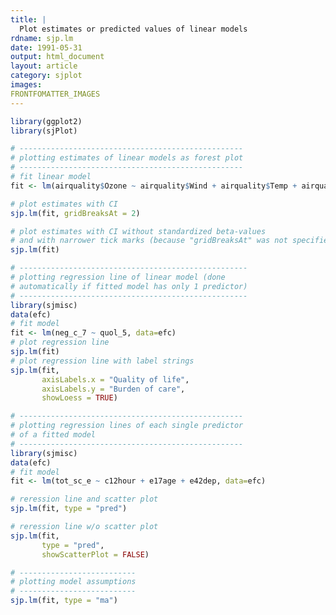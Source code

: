 ```yaml
---
title: |
  Plot estimates or predicted values of linear models
rdname: sjp.lm
date: 1991-05-31
output: html_document
layout: article
category: sjplot
images:
FRONTFOMATTER_IMAGES
---
```


```r
library(ggplot2)
library(sjPlot)
```

```r
# --------------------------------------------------
# plotting estimates of linear models as forest plot
# --------------------------------------------------
# fit linear model
fit <- lm(airquality$Ozone ~ airquality$Wind + airquality$Temp + airquality$Solar.R)

# plot estimates with CI
sjp.lm(fit, gridBreaksAt = 2)

# plot estimates with CI without standardized beta-values
# and with narrower tick marks (because "gridBreaksAt" was not specified)
sjp.lm(fit)

# ---------------------------------------------------
# plotting regression line of linear model (done
# automatically if fitted model has only 1 predictor)
# ---------------------------------------------------
library(sjmisc)
data(efc)
# fit model
fit <- lm(neg_c_7 ~ quol_5, data=efc)
# plot regression line
sjp.lm(fit)
# plot regression line with label strings
sjp.lm(fit,
       axisLabels.x = "Quality of life",
       axisLabels.y = "Burden of care",
       showLoess = TRUE)

# --------------------------------------------------
# plotting regression lines of each single predictor
# of a fitted model
# --------------------------------------------------
library(sjmisc)
data(efc)
# fit model
fit <- lm(tot_sc_e ~ c12hour + e17age + e42dep, data=efc)

# reression line and scatter plot
sjp.lm(fit, type = "pred")

# reression line w/o scatter plot
sjp.lm(fit,
       type = "pred",
       showScatterPlot = FALSE)

# --------------------------
# plotting model assumptions
# --------------------------
sjp.lm(fit, type = "ma")



```